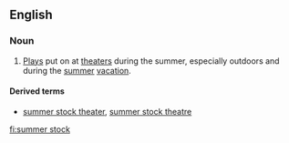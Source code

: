 ==English==

===Noun===
{{en-noun|head=[[summer]] [[stock]]|-}}

# {{label|en|US}} [[play|Plays]] put on at [[theater]]s during the summer, especially outdoors and during the [[summer]] [[vacation]].

====Derived terms====
* [[summer stock theater]], [[summer stock theatre]]

[[fi:summer stock]]